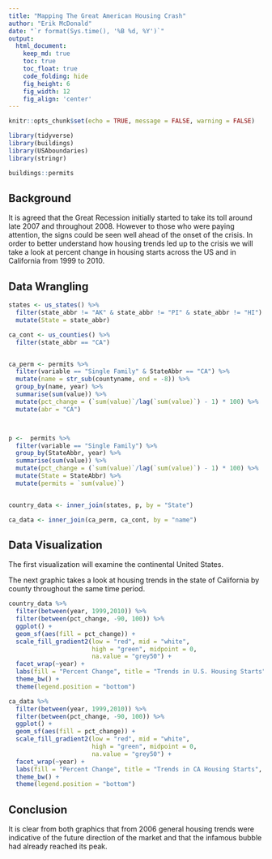 ```yaml
---
title: "Mapping The Great American Housing Crash"
author: "Erik McDonald"
date: "`r format(Sys.time(), '%B %d, %Y')`"
output:
  html_document:  
    keep_md: true
    toc: true
    toc_float: true
    code_folding: hide
    fig_height: 6
    fig_width: 12
    fig_align: 'center'
---
```


```r
knitr::opts_chunk$set(echo = TRUE, message = FALSE, warning = FALSE)
```

```r
library(tidyverse)
library(buildings)
library(USAboundaries)
library(stringr)
```

```r
buildings::permits
```

## Background

It is agreed that the Great Recession initially started to take its toll around late 2007 and throughout 2008. However to those who were paying attention, the signs could be seen well ahead of the onset of the crisis. In order to better understand how housing trends led up to the crisis we will take a look at percent change in housing starts across the US and in California from 1999 to 2010.

## Data Wrangling

```r
states <- us_states() %>%
  filter(state_abbr != "AK" & state_abbr != "PI" & state_abbr != "HI") %>%
  mutate(State = state_abbr)

ca_cont <- us_counties() %>%
  filter(state_abbr == "CA")


ca_perm <- permits %>%
  filter(variable == "Single Family" & StateAbbr == "CA") %>%
  mutate(name = str_sub(countyname, end = -8)) %>%
  group_by(name, year) %>%
  summarise(sum(value)) %>% 
  mutate(pct_change = (`sum(value)`/lag(`sum(value)`) - 1) * 100) %>%
  mutate(abr = "CA")



p <-  permits %>%
  filter(variable == "Single Family") %>%
  group_by(StateAbbr, year) %>%
  summarise(sum(value)) %>% 
  mutate(pct_change = (`sum(value)`/lag(`sum(value)`) - 1) * 100) %>%
  mutate(State = StateAbbr) %>%
  mutate(permits = `sum(value)`)


country_data <- inner_join(states, p, by = "State")

ca_data <- inner_join(ca_perm, ca_cont, by = "name")
```

## Data Visualization

The first visualization will examine the continental United States.

The next graphic takes a look at housing trends in the state of California by county throughout the same time period.

```r
country_data %>%
  filter(between(year, 1999,2010)) %>%
  filter(between(pct_change, -90, 100)) %>%
  ggplot() +
  geom_sf(aes(fill = pct_change)) +
  scale_fill_gradient2(low = "red", mid = "white",
                       high = "green", midpoint = 0,
                       na.value = "grey50") +
  facet_wrap(~year) +
  labs(fill = "Percent Change", title = "Trends in U.S. Housing Starts", subtitle = "(1999 - 2010)") +
  theme_bw() +
  theme(legend.position = "bottom")

ca_data %>%
  filter(between(year, 1999,2010)) %>%
  filter(between(pct_change, -90, 100)) %>%
  ggplot() +
  geom_sf(aes(fill = pct_change)) +
  scale_fill_gradient2(low = "red", mid = "white",
                       high = "green", midpoint = 0,
                       na.value = "grey50") +
  facet_wrap(~year) +
  labs(fill = "Percent Change", title = "Trends in CA Housing Starts", subtitle = "(1999 - 2010)") +
  theme_bw() +
  theme(legend.position = "bottom")
```

## Conclusion

It is clear from both graphics that from 2006 general housing trends were indicative of the future direction of the market and that the infamous bubble had already reached its peak.
